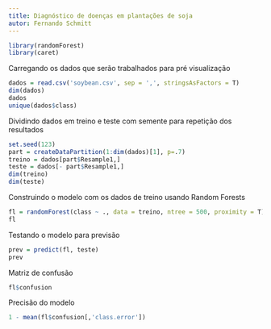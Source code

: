 ```yaml
---
title: Diagnóstico de doenças em plantações de soja
autor: Fernando Schmitt
---
```

```r
library(randomForest)
library(caret)
```
Carregando os dados que serão trabalhados para pré visualização
```r
dados = read.csv('soybean.csv', sep = ',', stringsAsFactors = T)
dim(dados)
dados
unique(dados$class)
```
Dividindo dados em treino e teste com semente para repetição dos resultados
```r
set.seed(123)
part = createDataPartition(1:dim(dados)[1], p=.7)
treino = dados[part$Resample1,]
teste = dados[- part$Resample1,]
dim(treino)
dim(teste)
```
Construindo o modelo com os dados de treino usando Random Forests
```r
fl = randomForest(class ~ ., data = treino, ntree = 500, proximity = T)
fl
```
Testando o modelo para previsão
```r
prev = predict(fl, teste)
prev
```
Matriz de confusão
```r
fl$confusion
```
Precisão do modelo
```r
1 - mean(fl$confusion[,'class.error'])
```




